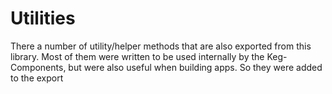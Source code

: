 <!--- Utilities.stories.mdx -->


<Meta title="Utilities" />

# Utilities
There a number of utility/helper methods that are also exported from this library.
Most of them were written to be used internally by the Keg-Components,
but were also useful when building apps.
So they were added to the export

